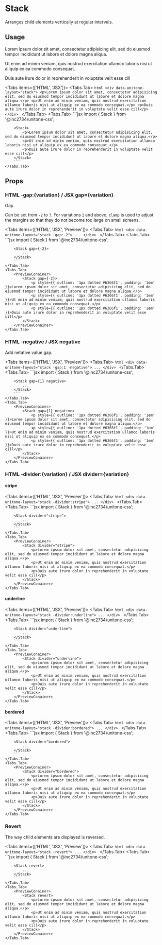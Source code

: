 
# Stack

Arranges child elements vertically at regular intervals.

## Usage

<PreviewConainer>
	<Stack>
		<p style={{ outline: '1px dotted #6366f1', padding: '1em' }}>Lorem ipsum dolor sit amet, consectetur adipisicing elit, sed do eiusmod tempor incididunt ut labore et dolore magna aliqua.</p>
		<p style={{ outline: '1px dotted #6366f1', padding: '1em' }}>Ut enim ad minim veniam, quis nostrud exercitation ullamco laboris nisi ut aliquip ex ea commodo consequat.</p>
		<p style={{ outline: '1px dotted #6366f1', padding: '1em' }}>Duis aute irure dolor in reprehenderit in voluptate velit esse cill</p>
	</Stack>
</PreviewConainer>

<Tabs items={['HTML', 'JSX']}>
	<Tabs.Tab>
		```html
		<div data-unitone-layout="stack">
			<p>Lorem ipsum dolor sit amet, consectetur adipisicing elit, sed do eiusmod tempor incididunt ut labore et dolore magna aliqua.</p>
			<p>Ut enim ad minim veniam, quis nostrud exercitation ullamco laboris nisi ut aliquip ex ea commodo consequat.</p>
			<p>Duis aute irure dolor in reprehenderit in voluptate velit esse cill</p>
		</div>
		```
	</Tabs.Tab>
	<Tabs.Tab>
		```jsx
		import { Stack } from '@inc2734/unitone-css';

		<Stack>
			<p>Lorem ipsum dolor sit amet, consectetur adipisicing elit, sed do eiusmod tempor incididunt ut labore et dolore magna aliqua.</p>
			<p>Ut enim ad minim veniam, quis nostrud exercitation ullamco laboris nisi ut aliquip ex ea commodo consequat.</p>
			<p>Duis aute irure dolor in reprehenderit in voluptate velit esse cill</p>
		</Stack>
		```
	</Tabs.Tab>
</Tabs>

## Props

### <Badge>HTML</Badge> -gap:\{variation\} / <Badge>JSX</Badge> gap=\{variation\}

Gap.

Can be set from `-2` to `7`. For variations `2` and above, `clamp` is used to adjust the margins so that they do not become too large on small screens.

<Tabs items={['HTML', 'JSX', 'Preview']}>
	<Tabs.Tab>
		```html
		<div data-unitone-layout="stack -gap:-2">
			...
		</div>
		```
	</Tabs.Tab>
	<Tabs.Tab>
		```jsx
		import { Stack } from '@inc2734/unitone-css';

		<Stack gap={-2}>
			...
		</Stack>
		```
	</Tabs.Tab>
	<Tabs.Tab>
		<PreviewConainer>
			<Stack gap={-2}>
				<p style={{ outline: '1px dotted #6366f1', padding: '1em' }}>Lorem ipsum dolor sit amet, consectetur adipisicing elit, sed do eiusmod tempor incididunt ut labore et dolore magna aliqua.</p>
				<p style={{ outline: '1px dotted #6366f1', padding: '1em' }}>Ut enim ad minim veniam, quis nostrud exercitation ullamco laboris nisi ut aliquip ex ea commodo consequat.</p>
				<p style={{ outline: '1px dotted #6366f1', padding: '1em' }}>Duis aute irure dolor in reprehenderit in voluptate velit esse cill</p>
			</Stack>
		</PreviewConainer>
	</Tabs.Tab>
</Tabs>

### <Badge>HTML</Badge> -negative / <Badge>JSX</Badge> negative

Add netative value gap.

<Tabs items={['HTML', 'JSX', 'Preview']}>
	<Tabs.Tab>
		```html
		<div data-unitone-layout="stack -gap:1 -negative">
			...
		</div>
		```
	</Tabs.Tab>
	<Tabs.Tab>
		```jsx
		import { Stack } from '@inc2734/unitone-css';

		<Stack gap={1} negative>
			...
		</Stack>
		```
	</Tabs.Tab>
	<Tabs.Tab>
		<PreviewConainer>
			<Stack gap={1} negative>
				<p style={{ outline: '1px dotted #6366f1', padding: '1em' }}>Lorem ipsum dolor sit amet, consectetur adipisicing elit, sed do eiusmod tempor incididunt ut labore et dolore magna aliqua.</p>
				<p style={{ outline: '1px dotted #6366f1', padding: '1em' }}>Ut enim ad minim veniam, quis nostrud exercitation ullamco laboris nisi ut aliquip ex ea commodo consequat.</p>
				<p style={{ outline: '1px dotted #6366f1', padding: '1em' }}>Duis aute irure dolor in reprehenderit in voluptate velit esse cill</p>
			</Stack>
		</PreviewConainer>
	</Tabs.Tab>
</Tabs>

### <Badge>HTML</Badge> -divider:\{variation\} / <Badge>JSX</Badge> divider=\{variation\}

#### stripe

<Tabs items={['HTML', 'JSX', 'Preview']}>
	<Tabs.Tab>
		```html
		<div data-unitone-layout="stack -divider:stripe">
			...
		</div>
		```
	</Tabs.Tab>
	<Tabs.Tab>
		```jsx
		import { Stack } from '@inc2734/unitone-css';

		<Stack divider="stripe">
			...
		</Stack>
		```
	</Tabs.Tab>
	<Tabs.Tab>
		<PreviewConainer>
			<Stack divider="stripe">
				<p>Lorem ipsum dolor sit amet, consectetur adipisicing elit, sed do eiusmod tempor incididunt ut labore et dolore magna aliqua.</p>
				<p>Ut enim ad minim veniam, quis nostrud exercitation ullamco laboris nisi ut aliquip ex ea commodo consequat.</p>
				<p>Duis aute irure dolor in reprehenderit in voluptate velit esse cill</p>
			</Stack>
		</PreviewConainer>
	</Tabs.Tab>
</Tabs>

#### underline

<Tabs items={['HTML', 'JSX', 'Preview']}>
	<Tabs.Tab>
		```html
		<div data-unitone-layout="stack -divider:underline">
			...
		</div>
		```
	</Tabs.Tab>
	<Tabs.Tab>
		```jsx
		import { Stack } from '@inc2734/unitone-css';

		<Stack divider="underline">
			...
		</Stack>
		```
	</Tabs.Tab>
	<Tabs.Tab>
		<PreviewConainer>
			<Stack divider="underline">
				<p>Lorem ipsum dolor sit amet, consectetur adipisicing elit, sed do eiusmod tempor incididunt ut labore et dolore magna aliqua.</p>
				<p>Ut enim ad minim veniam, quis nostrud exercitation ullamco laboris nisi ut aliquip ex ea commodo consequat.</p>
				<p>Duis aute irure dolor in reprehenderit in voluptate velit esse cill</p>
			</Stack>
		</PreviewConainer>
	</Tabs.Tab>
</Tabs>

#### bordered

<Tabs items={['HTML', 'JSX', 'Preview']}>
	<Tabs.Tab>
		```html
		<div data-unitone-layout="stack -divider:bordered">
			...
		</div>
		```
	</Tabs.Tab>
	<Tabs.Tab>
		```jsx
		import { Stack } from '@inc2734/unitone-css';

		<Stack divider="bordered">
			...
		</Stack>
		```
	</Tabs.Tab>
	<Tabs.Tab>
		<PreviewConainer>
			<Stack divider="bordered">
				<p>Lorem ipsum dolor sit amet, consectetur adipisicing elit, sed do eiusmod tempor incididunt ut labore et dolore magna aliqua.</p>
				<p>Ut enim ad minim veniam, quis nostrud exercitation ullamco laboris nisi ut aliquip ex ea commodo consequat.</p>
				<p>Duis aute irure dolor in reprehenderit in voluptate velit esse cill</p>
			</Stack>
		</PreviewConainer>
	</Tabs.Tab>
</Tabs>

### Revert

The way child elements are displayed is reversed.

<Tabs items={['HTML', 'JSX', 'Preview']}>
	<Tabs.Tab>
		```html
		<div data-unitone-layout="stack -revert">
			...
		</div>
		```
	</Tabs.Tab>
	<Tabs.Tab>
		```jsx
		import { Stack } from '@inc2734/unitone-css';

		<Stack revert>
			...
		</Stack>
		```
	</Tabs.Tab>
	<Tabs.Tab>
		<PreviewConainer>
			<Stack revert>
				<p>Lorem ipsum dolor sit amet, consectetur adipisicing elit, sed do eiusmod tempor incididunt ut labore et dolore magna aliqua.</p>
				<p>Ut enim ad minim veniam, quis nostrud exercitation ullamco laboris nisi ut aliquip ex ea commodo consequat.</p>
				<p>Duis aute irure dolor in reprehenderit in voluptate velit esse cill</p>
			</Stack>
		</PreviewConainer>
	</Tabs.Tab>
</Tabs>
